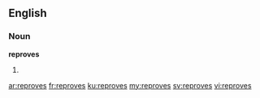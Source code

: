 ==English==

===Noun===
'''reproves'''

# {{plural of|[[reprove]]}}

[[ar:reproves]]
[[fr:reproves]]
[[ku:reproves]]
[[my:reproves]]
[[sv:reproves]]
[[vi:reproves]]